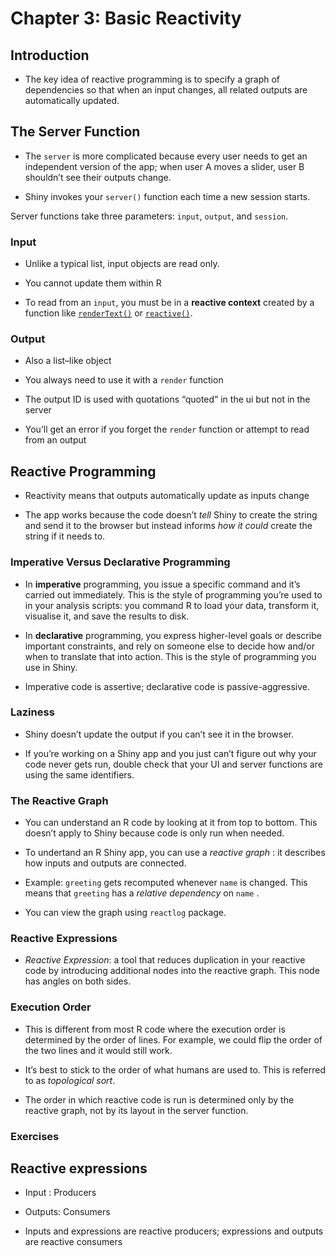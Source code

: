 # Chapter 3: Basic Reactivity

## Introduction

-   The key idea of reactive programming is to specify a graph of dependencies so that when an input changes, all related outputs are automatically updated.

## The Server Function

-   The `server` is more complicated because every user needs to get an independent version of the app; when user A moves a slider, user B shouldn't see their outputs change.

-   Shiny invokes your `server()` function each time a new session starts.

Server functions take three parameters: `input`, `output`, and `session`.

### Input

-   Unlike a typical list, input objects are read only.

-   You cannot update them within R

-   To read from an `input`, you must be in a **reactive context** created by a function like [`renderText()`](https://rdrr.io/pkg/shiny/man/renderPrint.html) or [`reactive()`](https://rdrr.io/pkg/shiny/man/reactive.html).

### Output

-   Also a list--like object

-   You always need to use it with a `render` function

-   The output ID is used with quotations "quoted" in the ui but not in the server

-   You'll get an error if you forget the `render` function or attempt to read from an output

## Reactive Programming

-   Reactivity means that outputs automatically update as inputs change

-   The app works because the code doesn't *tell* Shiny to create the string and send it to the browser but instead informs *how* *it could* create the string if it needs to.

### Imperative Versus Declarative Programming

-   In **imperative** programming, you issue a specific command and it's carried out immediately. This is the style of programming you're used to in your analysis scripts: you command R to load your data, transform it, visualise it, and save the results to disk.

-   In **declarative** programming, you express higher-level goals or describe important constraints, and rely on someone else to decide how and/or when to translate that into action. This is the style of programming you use in Shiny.

-   Imperative code is assertive; declarative code is passive-aggressive.

### Laziness

-   Shiny doesn't update the output if you can't see it in the browser.

-   If you're working on a Shiny app and you just can't figure out why your code never gets run, double check that your UI and server functions are using the same identifiers.

### The Reactive Graph

-   You can understand an R code by looking at it from top to bottom. This doesn't apply to Shiny because code is only run when needed.

-   To undertand an R Shiny app, you can use a *reactive graph* : it describes how inputs and outputs are connected.

-   Example: `greeting` gets recomputed whenever `name` is changed. This means that `greeting` has a *relative dependency* on `name` .

-   You can view the graph using `reactlog` package.

### Reactive Expressions

-   *Reactive Expression*: a tool that reduces duplication in your reactive code by introducing additional nodes into the reactive graph. This node has angles on both sides.

### Execution Order

-   This is different from most R code where the execution order is determined by the order of lines. For example, we could flip the order of the two lines and it would still work.

-   It's best to stick to the order of what humans are used to. This is referred to as *topological sort*.

-   The order in which reactive code is run is determined only by the reactive graph, not by its layout in the server function.

### Exercises

## Reactive expressions

-   Input : Producers

-   Outputs: Consumers

-   Inputs and expressions are reactive producers; expressions and outputs are reactive consumers
